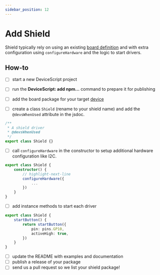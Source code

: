 ```yaml
---
sidebar_position: 12
---
```


# Add Shield

Shield typically rely on using an existing [board definition](/developer/board-configuration)
and with extra configuration using `configureHardware`
and the logic to start drivers.

## How-to

-   [ ] start a new DeviceScript project
-   [ ] run the **DeviceScript: add npm...** command to prepare it for publishing
-   [ ] add the board package for your target [device](/devices)

-   [ ] create a class `Shield` (rename to your shield name) and add the `@devsWhenUsed` attribute in the jsdoc.

```ts skip
/**
 * A shield driver
 * @devsWhenUsed
 */
export class Shield {}
```

-   [ ] call `configureHardware` in the constructor to setup additional hardware configuration like I2C.

```ts skip
export class Shield {
    constructor() {
        // highlight-next-line
        configureHardware({
            ...
        })
    }
}
```

-   [ ] add instance methods to start each driver

```ts skip
export class Shield {
    startButton() {
        return startButton({
            pin: pins.GP10,
            activeHigh: true,
        })
    }
}
```

-   [ ] update the README with examples and documentation
-   [ ] publish a release of your package
-   [ ] send us a pull request so we list your shield package!
